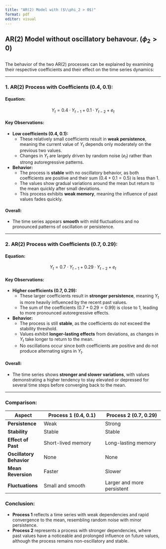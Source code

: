 ```yaml
---
title: "AR(2) Model with ($\\phi_2 > 0$)"
format: pdf
editor: visual
---
```


## AR(2) Model without oscillatory behavour. ($\phi_2 > 0$)
```r

```


The behavior of the two AR(2) processes can be explained by examining their respective coefficients and their effect on the time series dynamics:

---

### **1. AR(2) Process with Coefficients (0.4, 0.1):**

#### Equation:
$$
Y_t = 0.4 \cdot Y_{t-1} + 0.1 \cdot Y_{t-2} + e_t 
$$

#### Key Observations:
- **Low coefficients (0.4, 0.1):**
  - These relatively small coefficients result in **weak persistence**, meaning the current value of $Y_t$ depends only moderately on the previous two values.
  - Changes in $Y_t$ are largely driven by random noise ($e_t$) rather than strong autoregressive patterns.

- **Behavior:**
  - The process is **stable** with no oscillatory behavior, as both coefficients are positive and their sum ($0.4 + 0.1 = 0.5$) is less than 1.
  - The values show gradual variations around the mean but return to the mean quickly after small deviations.
  - This process exhibits **weak memory**, meaning the influence of past values fades quickly.

#### Overall:
- The time series appears **smooth** with mild fluctuations and no pronounced patterns of oscillation or persistence.

---

### **2. AR(2) Process with Coefficients (0.7, 0.29):**

#### Equation:
$$
Y_t = 0.7 \cdot Y_{t-1} + 0.29 \cdot Y_{t-2} + e_t 
$$

#### Key Observations:
- **Higher coefficients (0.7, 0.29):**
  - These larger coefficients result in **stronger persistence**, meaning $Y_t$ is more heavily influenced by the recent past values.
  - The sum of the coefficients ($0.7 + 0.29 = 0.99$) is close to 1, leading to more pronounced autoregressive effects.

- **Behavior:**
  - The process is still **stable**, as the coefficients do not exceed the stability threshold.
  - Values exhibit **longer-lasting effects** from deviations, as changes in $Y_t$ take longer to return to the mean.
  - No oscillations occur since both coefficients are positive and do not produce alternating signs in $Y_t$.

#### Overall:
- The time series shows **stronger and slower variations**, with values demonstrating a higher tendency to stay elevated or depressed for several time steps before converging back to the mean.

---

### **Comparison:**
| Aspect                 | **Process 1 (0.4, 0.1)**                | **Process 2 (0.7, 0.29)**            |
|------------------------|-----------------------------------------|---------------------------------------|
| **Persistence**        | Weak                                    | Strong                                |
| **Stability**          | Stable                                  | Stable                                |
| **Effect of Past**     | Short-lived memory                     | Long-lasting memory                   |
| **Oscillatory Behavior** | None                                   | None                                  |
| **Mean Reversion**     | Faster                                 | Slower                                |
| **Fluctuations**       | Small and smooth                       | Larger and more persistent            |

### Conclusion:
- **Process 1** reflects a time series with weak dependencies and rapid convergence to the mean, resembling random noise with minor persistence.
- **Process 2** represents a process with stronger dependencies, where past values have a noticeable and prolonged influence on future values, although the process remains non-oscillatory and stable.


